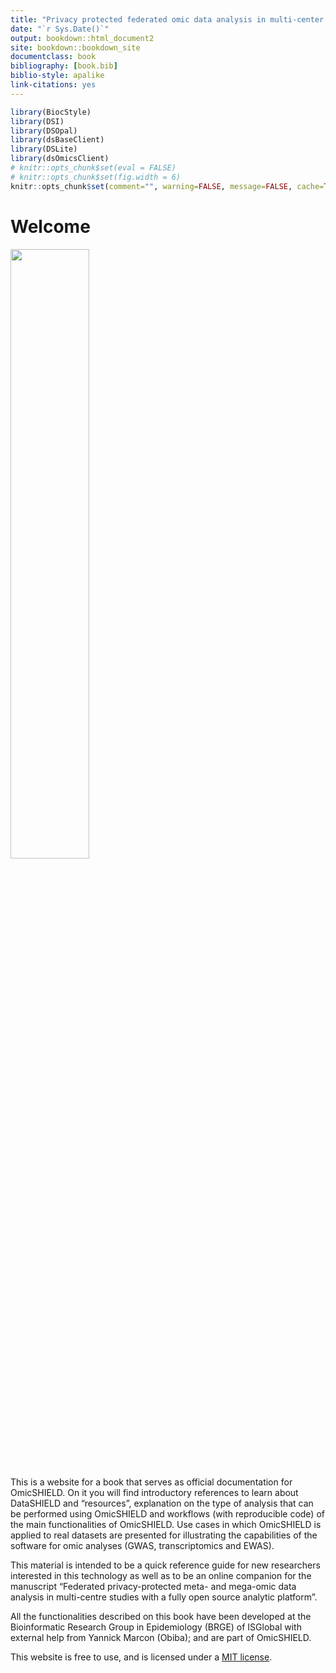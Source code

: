```yaml
--- 
title: "Privacy protected federated omic data analysis in multi-center studies with DataSHIELD"
date: "`r Sys.Date()`"
output: bookdown::html_document2
site: bookdown::bookdown_site
documentclass: book
bibliography: [book.bib]
biblio-style: apalike
link-citations: yes
---
```


```r
library(BiocStyle)
library(DSI)
library(DSOpal)
library(dsBaseClient)
library(DSLite)
library(dsOmicsClient)
# knitr::opts_chunk$set(eval = FALSE)
# knitr::opts_chunk$set(fig.width = 6)
knitr::opts_chunk$set(comment="", warning=FALSE, message=FALSE, cache=TRUE)
```

# Welcome {-}

![](fig/logo_omicshield.png){width=50%}

This is a website for a book that serves as official documentation for OmicSHIELD. On it you will find introductory references to learn about DataSHIELD and "resources", explanation on the type of analysis that can be performed using OmicSHIELD and workflows (with reproducible code) of the main functionalities of OmicSHIELD. Use cases in which OmicSHIELD is applied to real datasets are presented for illustrating the capabilities of the software for omic analyses (GWAS, transcriptomics and EWAS). 

This material is intended to be a quick reference guide for new researchers interested in this technology as well as to be an online companion for the manuscript "Federated privacy-protected meta- and mega-omic data analysis in multi-centre studies with a fully open source analytic platform".

All the functionalities described on this book have been developed at the Bioinformatic Research Group in Epidemiology (BRGE) of ISGlobal with external help from Yannick Marcon (Obiba); and are part of OmicSHIELD.

This website is free to use, and is licensed under a [MIT license](https://github.com/isglobal-brge/OmicSHIELD/blob/main/LICENSE).